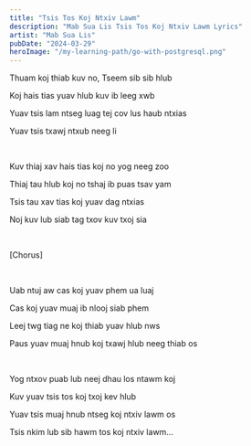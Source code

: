 ```yaml
---
title: "Tsis Tos Koj Ntxiv Lawm"
description: "Mab Sua Lis Tsis Tos Koj Ntxiv Lawm Lyrics"
artist: "Mab Sua Lis"
pubDate: "2024-03-29"
heroImage: "/my-learning-path/go-with-postgresql.png"
---
```


Thuam koj thiab kuv no, Tseem sib sib hlub

Koj hais tias yuav hlub kuv ib leeg xwb

Yuav tsis lam ntseg luag tej cov lus haub ntxias

Yuav tsis txawj ntxub neeg li

<br />

Kuv thiaj xav hais tias koj no yog neeg zoo

Thiaj tau hlub koj no tshaj ib puas tsav yam

Tsis tau xav tias koj yuav dag ntxias

Noj kuv lub siab tag txov kuv txoj sia

<br />

[Chorus]

<br />

Uab ntuj aw cas koj yuav phem ua luaj

Cas koj yuav muaj ib nlooj siab phem

Leej twg tiag ne koj thiab yuav hlub nws

Paus yuav muaj hnub koj txawj hlub neeg thiab os

<br />

Yog ntxov puab lub neej dhau los ntawm koj

Kuv yuav tsis tos koj txoj kev hlub

Yuav tsis muaj hnub ntseg koj ntxiv lawm os

Tsis nkim lub sib hawm tos koj ntxiv lawm…
